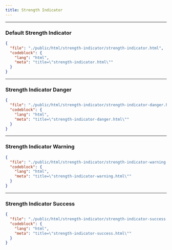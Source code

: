 ```yaml
---
title: Strength Indicator
---
```


---


### Default Strength Indicator

<CodePreviewer src="/html/strength-indicator/strength-indicator.html" />

```json doc-gen:file
{
  "file": "./public/html/strength-indicator/strength-indicator.html",
  "codeblock": {
    "lang": "html",
    "meta": "title=\"strength-indicator.html\""
  }
}
```

---

### Strength Indicator Danger

<CodePreviewer src="/html/strength-indicator/strength-indicator-danger.html" />

```json doc-gen:file
{
  "file": "./public/html/strength-indicator/strength-indicator-danger.html",
  "codeblock": {
    "lang": "html",
    "meta": "title=\"strength-indicator-danger.html\""
  }
}
```

---

### Strength Indicator Warning

<CodePreviewer src="/html/strength-indicator/strength-indicator-warning.html" />

```json doc-gen:file
{
  "file": "./public/html/strength-indicator/strength-indicator-warning.html",
  "codeblock": {
    "lang": "html",
    "meta": "title=\"strength-indicator-warning.html\""
  }
}
```

---

### Strength Indicator Success

<CodePreviewer src="/html/strength-indicator/strength-indicator-success.html" />

```json doc-gen:file
{
  "file": "./public/html/strength-indicator/strength-indicator-success.html",
  "codeblock": {
    "lang": "html",
    "meta": "title=\"strength-indicator-success.html\""
  }
}
```
